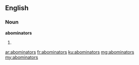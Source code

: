 ==English==

===Noun===
'''abominators'''

# {{plural of|abominator}}

[[ar:abominators]]
[[fr:abominators]]
[[ku:abominators]]
[[mg:abominators]]
[[my:abominators]]